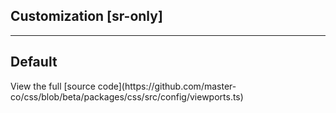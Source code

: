 ## Customization [sr-only]
<Overview />

---

## Default
<Default />
View the full [source code](https://github.com/master-co/css/blob/beta/packages/css/src/config/viewports.ts)
